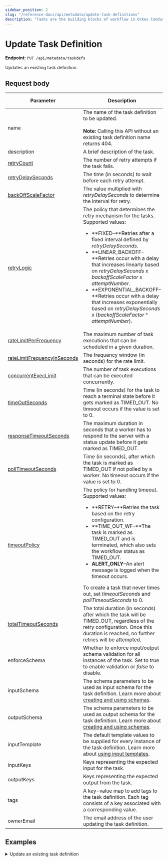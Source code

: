 ```yaml
---
sidebar_position: 2
slug: "/reference-docs/api/metadata/update-task-definitions"
description: "Tasks are the building blocks of workflow in Orkes Conductor. This API is used to update task definitions in Orkes Conductor."
---
```



# Update Task Definition

**Endpoint:** `PUT /api/metadata/taskdefs`

Updates an existing task definition.

## Request body

| Parameter                                                                               | Description                                                                                                                                                                                                                                                                                                                                                                                                                                                                                     | Type    | Required/ Optional                            |
| --------------------------------------------------------------------------------------- | ----------------------------------------------------------------------------------------------------------------------------------------------------------------------------------------------------------------------------------------------------------------------------------------------------------------------------------------------------------------------------------------------------------------------------------------------------------------------------------------------- | ------- | --------------------------------------------- |
| name                                                                                    | The name of the task definition to be updated.<br/><br/>**Note:** Calling this API without an existing task definition name returns 404.                                                                                                                                                                                                                                                                                                                                                        | string  | Required.                                     |
| description                                                                             | A brief description of the task.                                                                                                                                                                                                                                                                                                                                                                                                                                                                | string  | Optional.                                     |
| [retryCount](https://orkes.io/content/error-handling#task-retries)                      | The number of retry attempts if the task fails.                                                                                                                                                                                                                                                                                                                                                                                                                                                 | integer | Optional.                                     |
| [retryDelaySeconds](https://orkes.io/content/error-handling#task-retries)               | The time (in seconds) to wait before each retry attempt.                                                                                                                                                                                                                                                                                                                                                                                                                                        | integer | Optional.                                     |
| [backOffScaleFactor](https://orkes.io/content/error-handling#task-retries)              | The value multiplied with _retryDelaySeconds_ to determine the interval for retry.                                                                                                                                                                                                                                                                                                                                                                                                              | integer | Optional.                                     |
| [retryLogic](https://orkes.io/content/error-handling#task-retries)                      | The policy that determines the retry mechanism for the tasks. Supported values:<ul><li>**FIXED–**Retries after a fixed interval defined by _retryDelaySeconds_.</li><li>**LINEAR_BACKOFF–**Retries occur with a delay that increases linearly based on _retryDelaySeconds_ x _backoffScaleFactor_ x _attemptNumber_.</li><li>**EXPONENTIAL_BACKOFF–**Retries occur with a delay that increases exponentially based on _retryDelaySeconds_ x (_backoffScaleFactor_ ^ _attemptNumber_).</li></ul> | string  | Optional.                                     |
| [rateLimitPerFrequency](https://orkes.io/content/error-handling#task-rate-limits)       | The maximum number of task executions that can be scheduled in a given duration.                                                                                                                                                                                                                                                                                                                                                                                                                | integer | Optional.                                     |
| [rateLimitFrequencyInSeconds](https://orkes.io/content/error-handling#task-rate-limits) | The frequency window (in seconds) for the rate limit.                                                                                                                                                                                                                                                                                                                                                                                                                                           | integer | Optional.                                     |
| [concurrentExecLimit](https://orkes.io/content/error-handling#task-rate-limits)         | The number of task executions that can be executed concurrently.                                                                                                                                                                                                                                                                                                                                                                                                                                | integer | Optional.                                     |
| [timeOutSeconds](https://orkes.io/content/error-handling#task-timeouts)                 | Time (in seconds) for the task to reach a terminal state before it gets marked as TIMED_OUT. No timeout occurs if the value is set to 0.                                                                                                                                                                                                                                                                                                                                                        | integer | Required.                                     |
| [responseTimeoutSeconds](https://orkes.io/content/error-handling#task-timeouts)         | The maximum duration in seconds that a worker has to respond to the server with a status update before it gets marked as TIMED_OUT.                                                                                                                                                                                                                                                                                                                                                             | integer | Optional.                                     |
| [pollTimeoutSeconds](https://orkes.io/content/error-handling#task-timeouts)             | Time (in seconds), after which the task is marked as TIMED_OUT if not polled by a worker. No timeout occurs if the value is set to 0.                                                                                                                                                                                                                                                                                                                                                           | integer | Optional.                                     |
| [timeoutPolicy](https://orkes.io/content/error-handling#task-timeouts)                  | The policy for handling timeout. Supported values:<ul><li>**RETRY–**Retries the task based on the retry configuration.</li><li>**TIME_OUT_WF–**The task is marked as TIMED_OUT and is terminated, which also sets the workflow status as TIMED_OUT.</li><li>**ALERT_ONLY**–An alert message is logged when the timeout occurs.</li></ul>To create a task that never times out, set _timeoutSeconds_ and _pollTimeoutSeconds_ to 0.                                                              | string  | Optional.                                     |
| [totalTimeoutSeconds](https://orkes.io/content/error-handling#task-timeouts)            | The total duration (in seconds) after which the task will be TIMED_OUT, regardless of the retry configuration. Once this duration is reached, no further retries will be attempted.                                                                                                                                                                                                                                                                                                             | integer | Required.                                     |
| enforceSchema                                                                           | Whether to enforce input/output schema validation for all instances of the task. Set to _true_ to enable validation or _false_ to disable.                                                                                                                                                                                                                                                                                                                                                      | boolean | Optional.                                     |
| inputSchema                                                                             | The schema parameters to be used as input schema for the task definition. Learn more about [creating and using schemas](https://orkes.io/content/developer-guides/schema-validation).                                                                                                                                                                                                                                                                                                           | object  | Required if _enforceSchema_ is set to _true_. |
| outputSchema                                                                            | The schema parameters to be used as output schema for the task definition. Learn more about [creating and using schemas](https://orkes.io/content/developer-guides/schema-validation).                                                                                                                                                                                                                                                                                                          | object  | Required if _enforceSchema_ is set to _true_. |
| inputTemplate                                                                           | The default template values to be supplied for every instance of the task definition. Learn more about [using input templates](https://orkes.io/content/developer-guides/task-input-templates).                                                                                                                                                                                                                                                                                                 | object  | Optional.                                     |
| inputKeys                                                                               | Keys representing the expected input for the task.                                                                                                                                                                                                                                                                                                                                                                                                                                              | array   | Optional.                                     |
| outputKeys                                                                              | Keys representing the expected output from the task.                                                                                                                                                                                                                                                                                                                                                                                                                                            | array   | Optional.                                     |
| tags                                                                                    | A key-value map to add tags to the task definition. Each tag consists of a key associated with a corresponding value.                                                                                                                                                                                                                                                                                                                                                                           | object  | Optional.                                     |
| ownerEmail                                                                              | The email address of the user updating the task definition.                                                                                                                                                                                                                                                                                                                                                                                                                                     | string  | Required.                                     |

## Examples

<details>
<summary>Update an existing task definition</summary>

**Request**

```bash
curl -X 'PUT' \
  'https://<YOUR_CLUSTER>/api/metadata/taskdefs' \
  -H 'accept: */*' \
  -H 'X-Authorization: <TOKEN>' \
  -H 'Content-Type: application/json' \
  -d '{
  "name": "sample-api-test",
  "description": "Task created using API",
  "retryCount": 5,
  "timeoutSeconds": 3600,
  "timeoutPolicy": "TIME_OUT_WF",
  "retryLogic": "FIXED",
  "retryDelaySeconds": 60,
  "responseTimeoutSeconds": 600,
  "rateLimitPerFrequency": 0,
  "rateLimitFrequencyInSeconds": 1,
  "ownerEmail": "john.doe@acme.com",
  "pollTimeoutSeconds": 3600,
  "inputKeys": [
    "abc"
  ],
  "outputKeys": [
    "xyz"
  ],
  "inputTemplate":
  {
    "someKey": "someValue"
  },
  "backoffScaleFactor": 1,
  "concurrentExecLimit": 0
}'
```

**Response**

Returns 200 OK, indicating that the task definition has been updated successfully.

</details>
